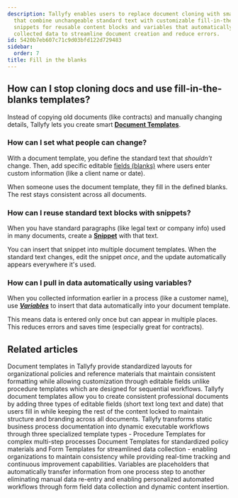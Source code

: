 ```yaml
---
description: Tallyfy enables users to replace document cloning with smart templates
  that combine unchangeable standard text with customizable fill-in-the-blank fields
  snippets for reusable content blocks and variables that automatically pull in previously
  collected data to streamline document creation and reduce errors.
id: 5420b7eb607c71c9d03bfd122d729483
sidebar:
  order: 7
title: Fill in the blanks
---
```


## How can I stop cloning docs and use fill-in-the-blanks templates?

Instead of copying old documents (like contracts) and manually changing details, Tallyfy lets you create smart **[Document Templates](/products/pro/documenting/documents/)**.

### How can I set what people can change?

With a document template, you define the standard text that *shouldn't* change. Then, add specific editable [fields (blanks)](/products/pro/documenting/documents/how-can-i-add-editable-fields-to-my-tallyfy-documents/) where users enter custom information (like a client name or date).

When someone uses the document template, they fill in the defined blanks. The rest stays consistent across all documents.

### How can I reuse standard text blocks with snippets?

When you have standard paragraphs (like legal text or company info) used in many documents, create a [**Snippet**](/products/pro/documenting/templates/snippets/) with that text.

You can insert that snippet into multiple document templates. When the standard text changes, edit the snippet *once*, and the update automatically appears everywhere it's used.

### How can I pull in data automatically using variables?

When you collected information earlier in a process (like a customer name), use [**_Variables_**](/products/pro/documenting/templates/variables/) to insert that data automatically into your document template.

This means data is entered only once but can appear in multiple places. This reduces errors and saves time (especially great for contracts).


## Related articles
<CardGrid>
<LinkTitleCard header="<b>Documenting > Documents</b>" href="/products/pro/documenting/documents/" > Document templates in Tallyfy provide standardized layouts for organizational policies and reference materials that maintain consistent formatting while allowing customization through editable fields unlike procedure templates which are designed for sequential workflows. </LinkTitleCard>
<LinkTitleCard header="<b>Documents > Add fields to document templates</b>" href="/products/pro/documenting/documents/how-can-i-add-editable-fields-to-my-tallyfy-documents/" > Tallyfy document templates allow you to create consistent professional documents by adding three types of editable fields (short text long text and date) that users fill in while keeping the rest of the content locked to maintain structure and branding across all documents. </LinkTitleCard>
<LinkTitleCard header="<b>Pro > Essentials</b>" href="/products/pro/documenting/" > Tallyfy transforms static business process documentation into dynamic executable workflows through three specialized template types - Procedure Templates for complex multi-step processes Document Templates for standardized policy materials and Form Templates for streamlined data collection - enabling organizations to maintain consistency while providing real-time tracking and continuous improvement capabilities. </LinkTitleCard>
<LinkTitleCard header="<b>Templates > Variables</b>" href="/products/pro/documenting/templates/variables/" > Variables are placeholders that automatically transfer information from one process step to another eliminating manual data re-entry and enabling personalized automated workflows through form field data collection and dynamic content insertion. </LinkTitleCard>
</CardGrid>
